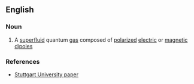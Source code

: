 ==English==

===Noun===
{{en-noun}}

# {{lb|en|physics}} A [[superfluid]] quantum [[gas]] composed of [[polarized]] [[electric]] or [[magnetic]] [[dipole]]s

===References===
* [http://www.pi5.uni-stuttgart.de/publications/arxive0706.1670.pdf Stuttgart University paper]